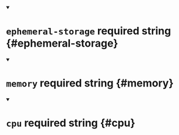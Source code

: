 


<details className="config-field" data-expandable="false" open>
<summary>

# `ephemeral-storage` <span className="config-field-required" data-required="true">required</span> <span className="config-field-type">string</span> <span className="config-field-default"></span> <span className="config-field-enum"></span> {#ephemeral-storage}



</summary>



</details>



<details className="config-field" data-expandable="false" open>
<summary>

# `memory` <span className="config-field-required" data-required="true">required</span> <span className="config-field-type">string</span> <span className="config-field-default"></span> <span className="config-field-enum"></span> {#memory}



</summary>



</details>



<details className="config-field" data-expandable="false" open>
<summary>

# `cpu` <span className="config-field-required" data-required="true">required</span> <span className="config-field-type">string</span> <span className="config-field-default"></span> <span className="config-field-enum"></span> {#cpu}



</summary>



</details>
